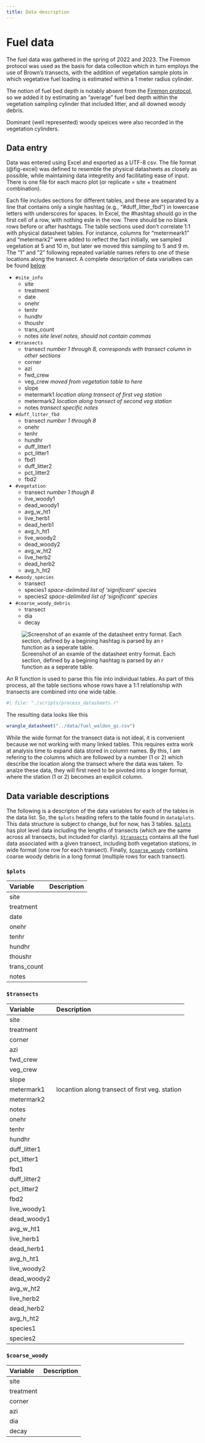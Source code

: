 ```yaml
---
title: Data description
---
```


# Fuel data

The fuel data was gathered in the spring of 2022 and 2023. The Firemon protocol
was used as the basis for data collection which in turn employs the use of
Brown's transects, with the addition of vegetation sample plots in which
vegetative fuel loading is estimated within a 1 meter radius cylinder.

The notion of fuel bed depth is notably absent from the [Firemon protocol], so we
added it by estimating an "average" fuel bed depth within the vegetation
sampling cylinder that included litter, and all downed woody debris.

Dominant (well represented) woody speices were also recorded in the vegetation
cylinders.

## Data entry

Data was entered using Excel and exported as a UTF-8 csv. The file format
(@fig-excel) was defined to resemble the physical datasheets as closely as
possible, while maintaining data integretity and facilitating ease of input.
There is one file for each macro plot (or replicate = site + treatment
combination). 

Each file includes sections for different tables, and these are separated by a
line that contains only a single hashtag (e.g., "#duff_litter_fbd") in lowercase
letters with underscores for spaces. In Excel, the #hashtag should go in the
first cell of a row, with nothing esle in the row. There should be no blank rows
before or after hashtags. The table sections used don't correlate 1:1 with
physical datasheet tables. For instance, columns for "metermeark1" and
"metermark2" were added to reflect the fact initially, we sampled vegetation at
5 and 10 m, but later we moved this sampling to 5 and 9 m. The "1" and "2"
following repeated variable names refers to one of these locations along the
transect. A complete description of data varialbes can be found
[below](#data-description)

- `#site_info`
  - site
  - treatment
  - date
  - onehr
  - tenhr
  - hundhr
  - thoushr
  - trans_count
  - notes *site level notes, should not contain commas*

- `#transects`
  - transect *number 1 through 8, corresponds with transect column in other
    sections*
  - corner
  - azi
  - fwd_crew
  - veg_crew *moved from vegetation table to here*
  - slope
  - metermark1 *location along transect of first veg station*
  - metermark2 *location along transect of second veg station*
  - notes *transect specific notes*

- `#duff_litter_fbd`
  - transect *number 1 through 8*
  - onehr
  - tenhr
  - hundhr
  - duff_litter1
  - pct_litter1
  - fbd1
  - duff_litter2
  - pct_litter2
  - fbd2

- `#vegetation`
  - transect *number 1 though 8*
  - live_woody1
  - dead_woody1
  - avg_w_ht1
  - live_herb1
  - dead_herb1
  - avg_h_ht1
  - live_woody2
  - dead_woody2
  - avg_w_ht2
  - live_herb2
  - dead_herb2
  - avg_h_ht2

- `#woody_species`
  - transect
  - species1 *space-delimited list of 'significant' species*
  - species2 *space-delimited list of 'significant' species*

- `#coarse_woody_debris`
  - transect
  - dia
  - decay

![Screenshot of an examle of the datasheet entry format. Each section, defined
by a begining hashtag is parsed by an r function as a seperate
table.](./figures/excel_data_example.jpg){#fig-excel}

An R function is used to parse this file into individual tables. As part of this
process, all the table sections whose rows have a 1:1 relationship with
transects are combined into one wide table. 

```r
#| file: "./scripts/process_datasheets.r"
```

The resulting data looks like this

```r
wrangle_datasheet("../data/fuel_waldon_gs.csv")
```

While the wide format for the transect data is not ideal, it is convenient because
we not working with many linked tables. This requires extra work at analysis time
to expand data stored in column names. By this, I am refering to the columns
which are followed by a number (1 or 2) which describe the location along
the transect where the data was taken. To analze these data, they will first need to
be pivoted into a longer format, where the station (1 or 2) becomes an explicit
column.

## Data variable descriptions

The following is a descripton of the data variables for each of the tables in
the data list. So, the `$plots` heading refers to the table found in
`data$plots`. This data structure is subject to change, but for now, has 3
tables. [`$plots`](#plots) has plot level data including the lengths of
transects (which are the same across all transects, but included for clarity).
[`$transects`](#transects) contains all the fuel data associated with a given
transect, including both vegetation stations, in wide format (one row for each
transect). Finally, [`$coarse_woody`](#coarse_woody) contains coarse woody
debris in a long format (multiple rows for each transect).

### `$plots`

|Variable    |Description | 
|:-----------|:-----------| 
|site        |            | 
|treatment   |            | 
|date        |            | 
|onehr       |            | 
|tenhr       |            | 
|hundhr      |            | 
|thoushr     |            | 
|trans_count |            | 
|notes       |            | 

### `$transects`

|Variable     |Description |
|:------------|:-----------|
|site         |            |
|treatment    |            |
|corner       |            |
|azi          |            |
|fwd_crew     |            |
|veg_crew     |            |
|slope        |            |
|metermark1   |locantion along transect of first veg. station|
|metermark2   |            |
|notes        |            |
|onehr        |            |
|tenhr        |            |
|hundhr       |            |
|duff_litter1 |            |
|pct_litter1  |            |
|fbd1         |            |
|duff_litter2 |            |
|pct_litter2  |            |
|fbd2         |            |
|live_woody1  |            |
|dead_woody1  |            |
|avg_w_ht1    |            |
|live_herb1   |            |
|dead_herb1   |            |
|avg_h_ht1    |            |
|live_woody2  |            |
|dead_woody2  |            |
|avg_w_ht2    |            |
|live_herb2   |            |
|dead_herb2   |            |
|avg_h_ht2    |            |
|species1     |            |
|species2     |            |

### `$coarse_woody`

|Variable  |Description |
|:---------|:-----------|
|site      |            |
|treatment |            |
|corner    |            |
|azi       |            |
|dia       |            |
|decay     |            |



[Firemon protocol]: https://www.frames.gov/firemon/sampling-methods
